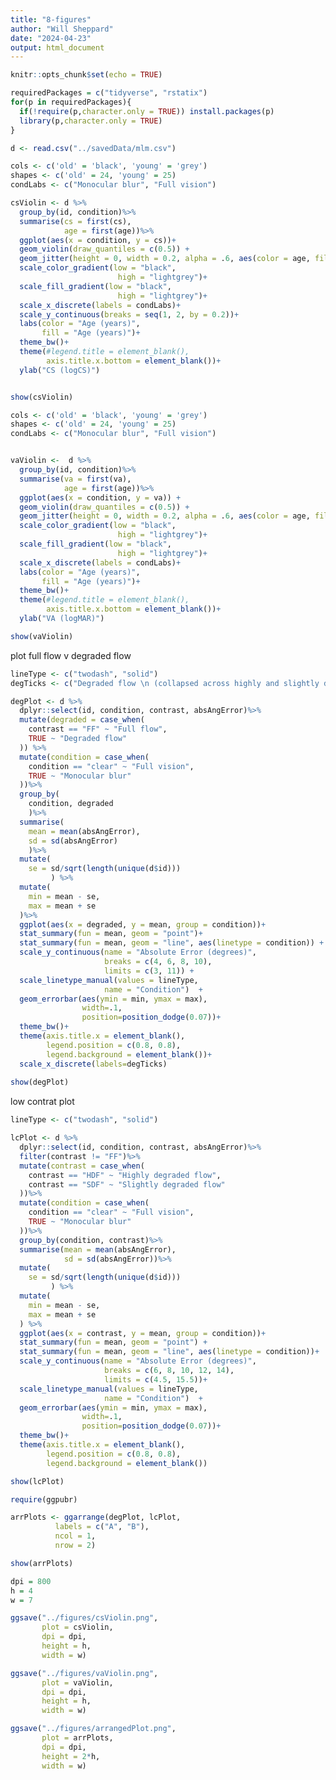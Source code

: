 ```yaml
---
title: "8-figures"
author: "Will Sheppard"
date: "2024-04-23"
output: html_document
---
```


```r
knitr::opts_chunk$set(echo = TRUE)
```

```r

requiredPackages = c("tidyverse", "rstatix")
for(p in requiredPackages){
  if(!require(p,character.only = TRUE)) install.packages(p)
  library(p,character.only = TRUE)
}

```

```r

d <- read.csv("../savedData/mlm.csv")
```


```r

cols <- c('old' = 'black', 'young' = 'grey')
shapes <- c('old' = 24, 'young' = 25)
condLabs <- c("Monocular blur", "Full vision")

csViolin <- d %>%
  group_by(id, condition)%>%
  summarise(cs = first(cs),
            age = first(age))%>%
  ggplot(aes(x = condition, y = cs))+
  geom_violin(draw_quantiles = c(0.5)) +
  geom_jitter(height = 0, width = 0.2, alpha = .6, aes(color = age, fill = age))+
  scale_color_gradient(low = "black",
                        high = "lightgrey")+
  scale_fill_gradient(low = "black",
                        high = "lightgrey")+
  scale_x_discrete(labels = condLabs)+
  scale_y_continuous(breaks = seq(1, 2, by = 0.2))+
  labs(color = "Age (years)",
       fill = "Age (years)")+
  theme_bw()+
  theme(#legend.title = element_blank(),
        axis.title.x.bottom = element_blank())+
  ylab("CS (logCS)")


show(csViolin)
```


```r
cols <- c('old' = 'black', 'young' = 'grey')
shapes <- c('old' = 24, 'young' = 25)
condLabs <- c("Monocular blur", "Full vision")


vaViolin <-  d %>%
  group_by(id, condition)%>%
  summarise(va = first(va),
            age = first(age))%>%
  ggplot(aes(x = condition, y = va)) +
  geom_violin(draw_quantiles = c(0.5)) +
  geom_jitter(height = 0, width = 0.2, alpha = .6, aes(color = age, fill = age))+
  scale_color_gradient(low = "black",
                        high = "lightgrey")+
  scale_fill_gradient(low = "black",
                        high = "lightgrey")+
  scale_x_discrete(labels = condLabs)+
  labs(color = "Age (years)",
       fill = "Age (years)")+
  theme_bw()+
  theme(#legend.title = element_blank(),
        axis.title.x.bottom = element_blank())+
  ylab("VA (logMAR)")

show(vaViolin)
```

plot full flow v degraded flow

```r

lineType <- c("twodash", "solid")
degTicks <- c("Degraded flow \n (collapsed across highly and slightly degraded flow)", "Full flow")

degPlot <- d %>%
  dplyr::select(id, condition, contrast, absAngError)%>%
  mutate(degraded = case_when(
    contrast == "FF" ~ "Full flow",
    TRUE ~ "Degraded flow"
  )) %>%
  mutate(condition = case_when(
    condition == "clear" ~ "Full vision",
    TRUE ~ "Monocular blur"
  ))%>%
  group_by(
    condition, degraded
    )%>%
  summarise(
    mean = mean(absAngError),
    sd = sd(absAngError)
    )%>%
  mutate(
    se = sd/sqrt(length(unique(d$id)))
         ) %>%
  mutate(
    min = mean - se,
    max = mean + se
  )%>%
  ggplot(aes(x = degraded, y = mean, group = condition))+
  stat_summary(fun = mean, geom = "point")+
  stat_summary(fun = mean, geom = "line", aes(linetype = condition)) +
  scale_y_continuous(name = "Absolute Error (degrees)",
                     breaks = c(4, 6, 8, 10),
                     limits = c(3, 11)) +
  scale_linetype_manual(values = lineType,
                     name = "Condition")  +
  geom_errorbar(aes(ymin = min, ymax = max),
                width=.1,
                position=position_dodge(0.07))+
  theme_bw()+
  theme(axis.title.x = element_blank(),
        legend.position = c(0.8, 0.8),
        legend.background = element_blank())+ 
  scale_x_discrete(labels=degTicks)
  
show(degPlot)
```

low contrat plot
```r
lineType <- c("twodash", "solid")

lcPlot <- d %>%
  dplyr::select(id, condition, contrast, absAngError)%>%
  filter(contrast != "FF")%>%
  mutate(contrast = case_when(
    contrast == "HDF" ~ "Highly degraded flow",
    contrast == "SDF" ~ "Slightly degraded flow"
  ))%>%
  mutate(condition = case_when(
    condition == "clear" ~ "Full vision",
    TRUE ~ "Monocular blur"
  ))%>%
  group_by(condition, contrast)%>%
  summarise(mean = mean(absAngError),
            sd = sd(absAngError))%>%
  mutate(
    se = sd/sqrt(length(unique(d$id)))
         ) %>%
  mutate(
    min = mean - se,
    max = mean + se
  ) %>%
  ggplot(aes(x = contrast, y = mean, group = condition))+
  stat_summary(fun = mean, geom = "point") +
  stat_summary(fun = mean, geom = "line", aes(linetype = condition))+
  scale_y_continuous(name = "Absolute Error (degrees)",
                     breaks = c(6, 8, 10, 12, 14),
                     limits = c(4.5, 15.5))+
  scale_linetype_manual(values = lineType,
                     name = "Condition")  +
  geom_errorbar(aes(ymin = min, ymax = max),
                width=.1,
                position=position_dodge(0.07))+
  theme_bw()+
  theme(axis.title.x = element_blank(),
        legend.position = c(0.8, 0.8),
        legend.background = element_blank())

show(lcPlot)

```

```r
require(ggpubr)

arrPlots <- ggarrange(degPlot, lcPlot,
          labels = c("A", "B"),
          ncol = 1,
          nrow = 2)

show(arrPlots)

```

```r

dpi = 800
h = 4
w = 7

ggsave("../figures/csViolin.png",
       plot = csViolin,
       dpi = dpi,
       height = h,
       width = w)

ggsave("../figures/vaViolin.png",
       plot = vaViolin,
       dpi = dpi,
       height = h,
       width = w)

ggsave("../figures/arrangedPlot.png",
       plot = arrPlots,
       dpi = dpi,
       height = 2*h,
       width = w)
```